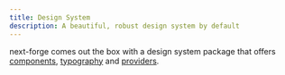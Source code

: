 ```yaml
---
title: Design System
description: A beautiful, robust design system by default
---
```


next-forge comes out the box with a design system package that offers [components](/design-system/components), [typography](/design-system/typography) and [providers](/design-system/providers).
